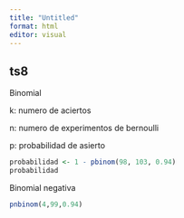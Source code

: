 ```yaml
---
title: "Untitled"
format: html
editor: visual
---
```


## ts8

Binomial

k: numero de aciertos

n: numero de experimentos de bernoulli

p: probabilidad de asierto

```r
probabilidad <- 1 - pbinom(98, 103, 0.94)
probabilidad
```

Binomial negativa

```r
pnbinom(4,99,0.94)
```
